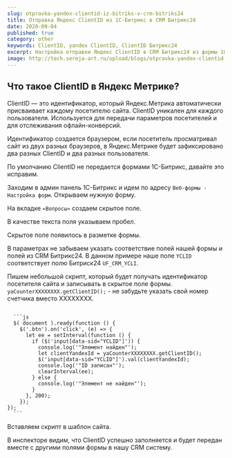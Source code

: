 ```yaml
---
slug: otpravka-yandex-clientid-iz-bitriks-v-crm-bitriks24
title: Отправка Яндекс ClientID из 1С-Битрикс в CRM Битрикс24
date: 2020-09-04
published: true
category: other
keywords: ClientID, yandex ClientID, ClientID Битрикс24
excerpt: Настройка отправки Яндекс ClientID в CRM Битрикс24 из формы 1С-Битрикс
image: http://tech.sereja-art.ru/upload/blogs/otpravka-yandex-clientid-iz-bitriks-v-crm-bitriks24/clientid.jpg
---
```



## Что такое ClientID в Яндекс Метрике?

ClientID — это идентификатор, который Яндекс.Метрика автоматически присваивает каждому посетителю сайта. ClientID уникален для каждого пользователя. Используется для передачи параметров посетителей и для отслеживания офлайн-конверсий.

Идентификатор создается браузером, если посетитель просматривал сайт из двух разных браузеров, в Яндекс.Метрике будет зафиксировано два разных ClientID и два разных пользователя.

По умолчанию ClientID не передается формами 1С-Битрикс, давайте это исправим.

Заходим в админ панель 1С-Битрикс и идем по адресу <code>Веб-формы - Настройка форм</code>. Открываем нужную форму.
<Figcaption src="http://tech.sereja-art.ru/upload/blogs/otpravka-yandex-clientid-iz-bitriks-v-crm-bitriks24/1cbitrix-clientid-1.png" alt="Открываем нужную форму картинка" />

На вкладке <code>«Вопросы»</code> создаем скрытое поле.
<Figcaption src="http://tech.sereja-art.ru/upload/blogs/otpravka-yandex-clientid-iz-bitriks-v-crm-bitriks24/1cbitrix-clientid-2.png" alt="создаем скрытое поле картинка" caption='Создали поле и назвали его YCLID' />

В качестве текста поля указываем пробел.
<Figcaption src="http://tech.sereja-art.ru/upload/blogs/otpravka-yandex-clientid-iz-bitriks-v-crm-bitriks24/1cbitrix-clientid-3.png" alt="указываем пробел картинка" />

Скрытое поле появилось в разметке формы.
<Figcaption src="http://tech.sereja-art.ru/upload/blogs/otpravka-yandex-clientid-iz-bitriks-v-crm-bitriks24/1cbitrix-clientid-4.png" alt="Скрытое поле появилось в разметке формы картинка" caption='Именно в это поле мы будем записывать ClientID' />

В параметрах не забываем указать соответствие полей нашей формы и полей из CRM Битрикс24. В данном примере наше поле <code>YCLID</code> соответствует полю Битриск24 <code>UF_CRM_YCLI</code>.
<Figcaption src="http://tech.sereja-art.ru/upload/blogs/otpravka-yandex-clientid-iz-bitriks-v-crm-bitriks24/1cbitrix-clientid-5.png" alt="соответствие полей картинка" />

Пишем небольшой скрипт, который будет получать идентификатор посетителя сайта и записывать в скрытое поле формы. <code>yaCounterXXXXXXXX.getClientID();</code> - не забудьте указать свой номер счетчика вместо ХХХХХХХХ.

<CodeTitle title='Код скрипта' lang='js' />
<code>
  ```js
  $( document ).ready(function () {
    $('.btn').on('click', (e) => {
      let ee = setInterval(function () {
        if ($('input[data-sid="YCLID"]')) {
          console.log('"Элемент найден"');
          let clientYandexId = yaCounterXXXXXXXX.getClientID();
          $('input[data-sid="YCLID"]').val(clientYandexId);
          console.log('"ID записан"');
          clearInterval(ee);
        } else {
          console.log('"Элемент не найден"');
        }
      }, 200);
    });
});
  ```
</code>

Вставляем скрипт в шаблон сайта.

<Figcaption src="http://tech.sereja-art.ru/upload/blogs/otpravka-yandex-clientid-iz-bitriks-v-crm-bitriks24/1cbitrix-clientid-6.png" alt="Вставляем скрипт в шаблон сайта картинка" />
<Figcaption src="http://tech.sereja-art.ru/upload/blogs/otpravka-yandex-clientid-iz-bitriks-v-crm-bitriks24/1cbitrix-clientid-7.png" alt="Вставляем скрипт в шаблон сайта картинка 2" />

В инспекторе видим, что ClientID успешно заполняется и будет передан вместе с другими полями формы в нашу CRM систему.

<Figcaption src="http://tech.sereja-art.ru/upload/blogs/otpravka-yandex-clientid-iz-bitriks-v-crm-bitriks24/1cbitrix-clientid-8.png" alt="clientid успешно заполняется картинка" />
